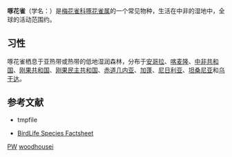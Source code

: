 {{Speciesbox
| name = 啄花雀
| image = ParmoptilaWoodhousiiKeulemans.jpg
| status = LC | status_system = IUCN3.1
| genus = Parmoptila
| species = woodhousei
| authority = {{link-en|约翰·卡辛|John Cassin|Cassin}}, 1859
}}
'''啄花雀'''（学名：{{lang|la|''Parmoptila woodhousei''}}）是[[梅花雀科|梅花雀科]][[啄花雀属|啄花雀属]]的一个常见物种，生活在中非的湿地中，全球的活动范围约{{convert|190000|sqkm|ha}}。

== 习性 ==
啄花雀栖息于亚热带或热带的低地湿润森林，分布于[[安哥拉|安哥拉]]、[[喀麦隆|喀麦隆]]、[[中非共和国|中非共和国]]、[[刚果共和国|刚果共和国]]、[[刚果民主共和国|刚果民主共和国]]、[[赤道几内亚|赤道几内亚]]、[[加蓬|加蓬]]、[[尼日利亚|尼日利亚]]、[[坦桑尼亚|坦桑尼亚]]和[[乌干达|乌干达]]。

== 参考文献 ==
*{{IUCN2010 | assessors = BirdLife International | year = 2009 | id = 149322 | title = Parmoptila woodhousei | version = 2010.3 | downloaded = 2010-11-04 }}tmpfile
*[http://www.birdlife.org/datazone/species/index.html?action=SpcHTMDetails.asp&sid=8599&m=0 BirdLife Species Factsheet]{{Wayback|url=http://www.birdlife.org/datazone/species/index.html?action=SpcHTMDetails.asp&sid=8599&m=0 |date=20090104152450 }}
{{Taxonbar|from=Q460992}}

[[Category:IUCN红色名录无危物种|PW]]
[[Category:啄花雀属|woodhousei]]